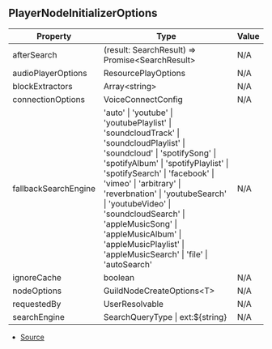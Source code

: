 ## PlayerNodeInitializerOptions

| Property | Type | Value |
| ----------- | ----------- | ----------- |
| afterSearch | (result: SearchResult) => Promise\<SearchResult> | N/A |
| audioPlayerOptions | ResourcePlayOptions | N/A |
| blockExtractors | Array\<string> | N/A |
| connectionOptions | VoiceConnectConfig | N/A |
| fallbackSearchEngine | 'auto' \| 'youtube' \| 'youtubePlaylist' \| 'soundcloudTrack' \| 'soundcloudPlaylist' \| 'soundcloud' \| 'spotifySong' \| 'spotifyAlbum' \| 'spotifyPlaylist' \| 'spotifySearch' \| 'facebook' \| 'vimeo' \| 'arbitrary' \| 'reverbnation' \| 'youtubeSearch' \| 'youtubeVideo' \| 'soundcloudSearch' \| 'appleMusicSong' \| 'appleMusicAlbum' \| 'appleMusicPlaylist' \| 'appleMusicSearch' \| 'file' \| 'autoSearch' | N/A |
| ignoreCache | boolean | N/A |
| nodeOptions | GuildNodeCreateOptions\<T> | N/A |
| requestedBy | UserResolvable | N/A |
| searchEngine | SearchQueryType \| ext:\$\{string} | N/A |


- [Source](https://github.com/Androz2091/discord-player/blob/62d0fce/packages/discord-player/src/Player.ts#L29)